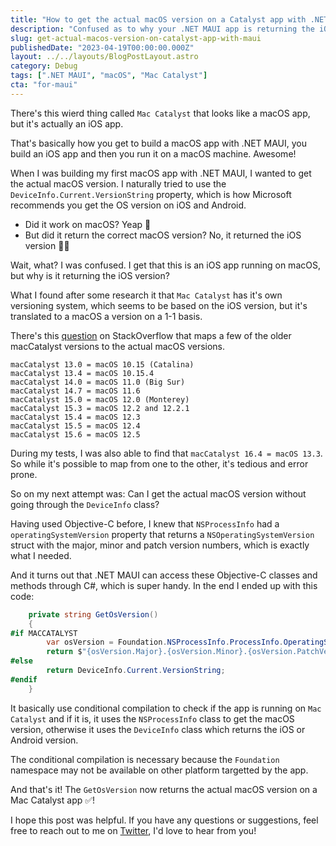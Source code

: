 ```yaml
---
title: "How to get the actual macOS version on a Catalyst app with .NET MAUI"
description: "Confused as to why your .NET MAUI app is returning the iOS version on a Mac Catalyst app? Learn how to get the actual macOS version on a Mac Catalyst app."
slug: get-actual-macos-version-on-catalyst-app-with-maui
publishedDate: "2023-04-19T00:00:00.000Z"
layout: ../../layouts/BlogPostLayout.astro
category: Debug
tags: [".NET MAUI", "macOS", "Mac Catalyst"]
cta: "for-maui"
---
```


There's this wierd thing called `Mac Catalyst` that looks like a macOS app, but it's actually an iOS app.

That's basically how you get to build a macOS app with .NET MAUI, you build an iOS app and then you run it on a macOS machine. Awesome!

When I was building my first macOS app with .NET MAUI, I wanted to get the actual macOS version. I naturally tried to use the `DeviceInfo.Current.VersionString` property, which is how Microsoft recommends you get the OS version on iOS and Android.

- Did it work on macOS? Yeap 🎉
- But did it return the correct macOS version? No, it returned the iOS version 🤷‍♂️

Wait, what? I was confused. I get that this is an iOS app running on macOS, but why is it returning the iOS version?

What I found after some research it that `Mac Catalyst` has it's own versioning system, which seems to be based on the iOS version, but it's translated to a macOS a version on a 1-1 basis.

There's this [question](https://stackoverflow.com/questions/63581114/mac-catalyst-version) on StackOverflow that maps a few of the older macCatalyst versions to the actual macOS versions.

```
macCatalyst 13.0 = macOS 10.15 (Catalina)
macCatalyst 13.4 = macOS 10.15.4
macCatalyst 14.0 = macOS 11.0 (Big Sur)
macCatalyst 14.7 = macOS 11.6
macCatalyst 15.0 = macOS 12.0 (Monterey)
macCatalyst 15.3 = macOS 12.2 and 12.2.1
macCatalyst 15.4 = macOS 12.3
macCatalyst 15.5 = macOS 12.4
macCatalyst 15.6 = macOS 12.5
```

During my tests, I was also able to find that `macCatalyst 16.4 = macOS 13.3`. So while it's possible to map from one to the other, it's tedious and error prone.

So on my next attempt was: Can I get the actual macOS version without going through the `DeviceInfo` class?

Having used Objective-C before, I knew that `NSProcessInfo` had a `operatingSystemVersion` property that returns a `NSOperatingSystemVersion` struct with the major, minor and patch version numbers, which is exactly what I needed.

And it turns out that .NET MAUI can access these Objective-C classes and methods through C#, which is super handy. In the end I ended up with this code:

```csharp
    private string GetOsVersion()
    {
#if MACCATALYST
        var osVersion = Foundation.NSProcessInfo.ProcessInfo.OperatingSystemVersion;
        return $"{osVersion.Major}.{osVersion.Minor}.{osVersion.PatchVersion}";
#else
        return DeviceInfo.Current.VersionString;
#endif
    }
```

It basically use conditional compilation to check if the app is running on `Mac Catalyst` and if it is, it uses the `NSProcessInfo` class to get the macOS version, otherwise it uses the `DeviceInfo` class which returns the iOS or Android version.

The conditional compilation is necessary because the `Foundation` namespace may not be available on other platform targetted by the app.

And that's it! The `GetOsVersion` now returns the actual macOS version on a Mac Catalyst app ✅!

I hope this post was helpful. If you have any questions or suggestions, feel free to reach out to me on [Twitter](https://twitter.com/goenning), I'd love to hear from you!
